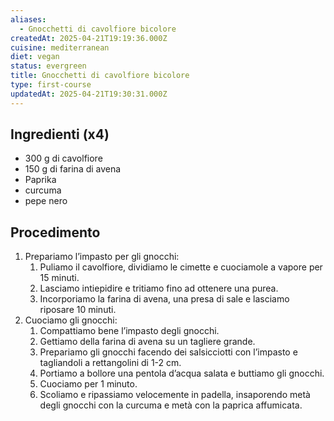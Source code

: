 ```yaml
---
aliases:
  - Gnocchetti di cavolfiore bicolore
createdAt: 2025-04-21T19:19:36.000Z
cuisine: mediterranean
diet: vegan
status: evergreen
title: Gnocchetti di cavolfiore bicolore
type: first-course
updatedAt: 2025-04-21T19:30:31.000Z
---
```

## Ingredienti (x4)

- 300 g di cavolfiore
- 150 g di farina di avena
- Paprika
- curcuma
- pepe nero

## Procedimento

1. Prepariamo l’impasto per gli gnocchi:
   1. Puliamo il cavolfiore, dividiamo le cimette e cuociamole a vapore per 15 minuti.
   2. Lasciamo intiepidire e tritiamo fino ad ottenere una purea.
   3. Incorporiamo la farina di avena, una presa di sale e lasciamo riposare 10 minuti.
2. Cuociamo gli gnocchi:
   1. Compattiamo bene l’impasto degli gnocchi.
   2. Gettiamo della farina di avena su un tagliere grande.
   3. Prepariamo gli gnocchi facendo dei salsicciotti con l’impasto e tagliandoli a rettangolini di 1-2 cm.
   4. Portiamo a bollore una pentola d’acqua salata e buttiamo gli gnocchi.
   5. Cuociamo per 1 minuto.
   6. Scoliamo e ripassiamo velocemente in padella, insaporendo metà degli gnocchi con la curcuma e metà con la paprica affumicata.

